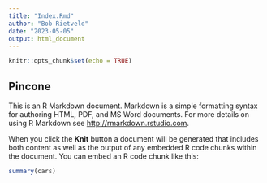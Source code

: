 ```yaml
---
title: "Index.Rmd"
author: "Bob Rietveld"
date: "2023-05-05"
output: html_document
---
```


```r
knitr::opts_chunk$set(echo = TRUE)
```

## Pincone

This is an R Markdown document. Markdown is a simple formatting syntax for authoring HTML, PDF, and MS Word documents. For more details on using R Markdown see <http://rmarkdown.rstudio.com>.

When you click the **Knit** button a document will be generated that includes both content as well as the output of any embedded R code chunks within the document. You can embed an R code chunk like this:

```r
summary(cars)
```


